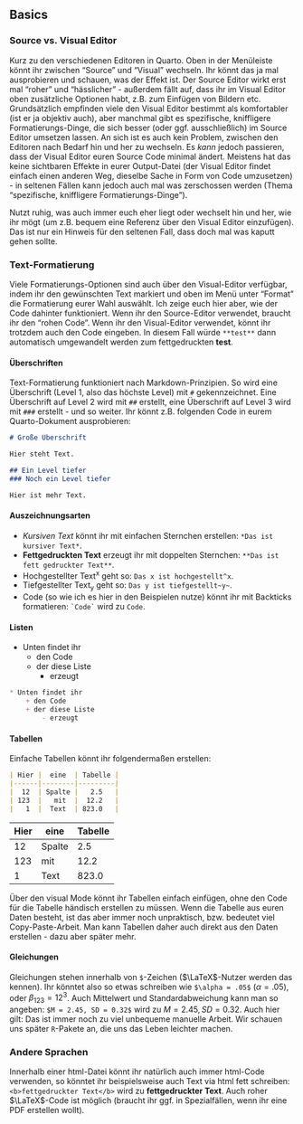 
## Basics

### Source vs. Visual Editor

Kurz zu den verschiedenen Editoren in Quarto. 
Oben in der Menüleiste könnt ihr zwischen "Source" und "Visual" wechseln. 
Ihr könnt das ja mal ausprobieren und schauen, was der Effekt ist. 
Der Source Editor wirkt erst mal "roher" und "hässlicher" - außerdem fällt auf, dass ihr im Visual Editor oben zusätzliche Optionen habt, z.B. zum Einfügen von Bildern etc.
Grundsätzlich empfinden viele den Visual Editor bestimmt als komfortabler (ist er ja objektiv auch), aber manchmal gibt es spezifische, kniffligere Formatierungs-Dinge, die sich besser (oder ggf. ausschließlich) im Source Editor umsetzen lassen.
An sich ist es auch kein Problem, zwischen den Editoren nach Bedarf hin und her zu wechseln.
Es *kann* jedoch passieren, dass der Visual Editor euren Source Code minimal ändert. 
Meistens hat das keine sichtbaren Effekte in eurer Output-Datei (der Visual Editor findet einfach einen anderen Weg, dieselbe Sache in Form von Code umzusetzen) - in seltenen Fällen kann jedoch auch mal was zerschossen werden (Thema "spezifische, kniffligere Formatierungs-Dinge").

Nutzt ruhig, was auch immer euch eher liegt oder wechselt hin und her, wie ihr mögt (um z.B. bequem eine Referenz über den Visual Editor einzufügen).
Das ist nur ein Hinweis für den seltenen Fall, dass doch mal was kaputt gehen sollte.

### Text-Formatierung

Viele Formatierungs-Optionen sind auch über den Visual-Editor verfügbar, indem ihr den gewünschten Text markiert und oben im Menü unter "Format" die Formatierung eurer Wahl auswählt. 
Ich zeige euch hier aber, wie der Code dahinter funktioniert. 
Wenn ihr den Source-Editor verwendet, braucht ihr den "rohen Code". 
Wenn ihr den Visual-Editor verwendet, könnt ihr trotzdem auch den Code eingeben. 
In diesem Fall würde `**test**` dann automatisch umgewandelt werden zum fettgedruckten **test**.

#### Überschriften

Text-Formatierung funktioniert nach Markdown-Prinzipien. 
So wird eine Überschrift (Level 1, also das höchste Level) mit `#` gekennzeichnet. 
Eine Überschrift auf Level 2 wird mit `##` erstellt, eine Überschrift auf Level 3 wird mit `###` erstellt - und so weiter. 
Ihr könnt z.B. folgenden Code in eurem Quarto-Dokument ausprobieren:

```markdown
# Große Überschrift

Hier steht Text.

## Ein Level tiefer
### Noch ein Level tiefer

Hier ist mehr Text.
```

#### Auszeichnungsarten

- *Kursiven Text* könnt ihr mit einfachen Sternchen erstellen: `*Das ist kursiver Text*`.
- **Fettgedruckten Text** erzeugt ihr mit doppelten Sternchen: `**Das ist fett gedruckter Text**`.
- Hochgestellter Text^x^ geht so: `Das x ist hochgestellt^x`.
- Tiefgestellter Text~y~ geht so: `Das y ist tiefgestellt~y~`.
- Code (so wie ich es hier in den Beispielen nutze) könnt ihr mit Backticks formatieren: `` `Code` `` wird zu `Code`.

#### Listen

* Unten findet ihr
    + den Code
    + der diese Liste
        - erzeugt

```markdown
* Unten findet ihr
    + den Code
    + der diese Liste
        - erzeugt
```

#### Tabellen

Einfache Tabellen könnt ihr folgendermaßen erstellen:

```markdown
| Hier |  eine  | Tabelle |
|------|--------|---------|
|  12  | Spalte |   2.5   |
| 123  |   mit  |  12.2   |
|   1  |  Text  | 823.0   |
```

| Hier |  eine  | Tabelle |
|------|--------|---------|
|  12  | Spalte |   2.5   |
| 123  |   mit  |  12.2   |
|   1  |  Text  | 823.0   |

Über den visual Mode könnt ihr Tabellen einfach einfügen, ohne den Code für die Tabelle händisch erstellen zu müssen.
Wenn die Tabelle aus euren Daten besteht, ist das aber immer noch unpraktisch, bzw. bedeutet viel Copy-Paste-Arbeit. 
Man kann Tabellen daher auch direkt aus den Daten erstellen - dazu aber später mehr.

#### Gleichungen

Gleichungen stehen innerhalb von `$`-Zeichen ($\LaTeX$-Nutzer werden das kennen).
Ihr könntet also so etwas schreiben wie `$\alpha = .05$` ($\alpha = .05$), oder $\beta_{123} = 12^3$.
Auch Mittelwert und Standardabweichung kann man so angeben: `$M = 2.45, SD = 0.32$` wird zu $M = 2.45, SD = 0.32$. 
Auch hier gilt: Das ist immer noch zu viel unbequeme manuelle Arbeit. 
Wir schauen uns später `R`-Pakete an, die uns das Leben leichter machen.

### Andere Sprachen

Innerhalb einer html-Datei könnt ihr natürlich auch immer html-Code verwenden, so könntet ihr beispielsweise auch Text via html fett schreiben: `<b>fettgedruckter Text</b>` wird zu <b>fettgedruckter Text</b>.
Auch roher $\LaTeX$-Code ist möglich (braucht ihr ggf. in Spezialfällen, wenn ihr eine PDF erstellen wollt).
